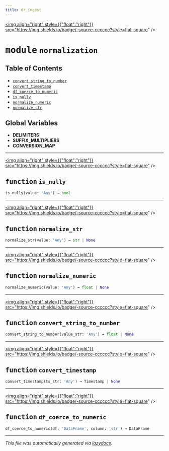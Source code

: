 ```yaml
---
title: dr_ingest
---
```


<a href="https://github.com/drothermel/dr_ingest/blob/main/src/dr_ingest/normalization.py"><img align="right" style={{"float":"right"}} src="https://img.shields.io/badge/-source-cccccc?style=flat-square" /></a>

# <kbd>module</kbd> `normalization`



## Table of Contents
- [`convert_string_to_number`](./dr_ingest.normalization#function-convert-string-to-number)
- [`convert_timestamp`](./dr_ingest.normalization#function-convert-timestamp)
- [`df_coerce_to_numeric`](./dr_ingest.normalization#function-df-coerce-to-numeric)
- [`is_nully`](./dr_ingest.normalization#function-is-nully)
- [`normalize_numeric`](./dr_ingest.normalization#function-normalize-numeric)
- [`normalize_str`](./dr_ingest.normalization#function-normalize-str)


**Global Variables**
---------------
- **DELIMITERS**
- **SUFFIX_MULTIPLIERS**
- **CONVERSION_MAP**

---

<a href="https://github.com/drothermel/dr_ingest/blob/main/src/dr_ingest/normalization.py#L23"><img align="right" style={{"float":"right"}} src="https://img.shields.io/badge/-source-cccccc?style=flat-square" /></a>

## <kbd>function</kbd> `is_nully`

```python
is_nully(value: 'Any') → bool
```





---

<a href="https://github.com/drothermel/dr_ingest/blob/main/src/dr_ingest/normalization.py#L33"><img align="right" style={{"float":"right"}} src="https://img.shields.io/badge/-source-cccccc?style=flat-square" /></a>

## <kbd>function</kbd> `normalize_str`

```python
normalize_str(value: 'Any') → str | None
```





---

<a href="https://github.com/drothermel/dr_ingest/blob/main/src/dr_ingest/normalization.py#L43"><img align="right" style={{"float":"right"}} src="https://img.shields.io/badge/-source-cccccc?style=flat-square" /></a>

## <kbd>function</kbd> `normalize_numeric`

```python
normalize_numeric(value: 'Any') → float | None
```





---

<a href="https://github.com/drothermel/dr_ingest/blob/main/src/dr_ingest/normalization.py#L53"><img align="right" style={{"float":"right"}} src="https://img.shields.io/badge/-source-cccccc?style=flat-square" /></a>

## <kbd>function</kbd> `convert_string_to_number`

```python
convert_string_to_number(value_str: 'Any') → float | None
```





---

<a href="https://github.com/drothermel/dr_ingest/blob/main/src/dr_ingest/normalization.py#L81"><img align="right" style={{"float":"right"}} src="https://img.shields.io/badge/-source-cccccc?style=flat-square" /></a>

## <kbd>function</kbd> `convert_timestamp`

```python
convert_timestamp(ts_str: 'Any') → Timestamp | None
```





---

<a href="https://github.com/drothermel/dr_ingest/blob/main/src/dr_ingest/normalization.py#L96"><img align="right" style={{"float":"right"}} src="https://img.shields.io/badge/-source-cccccc?style=flat-square" /></a>

## <kbd>function</kbd> `df_coerce_to_numeric`

```python
df_coerce_to_numeric(df: 'DataFrame', column: 'str') → DataFrame
```







---

_This file was automatically generated via [lazydocs](https://github.com/ml-tooling/lazydocs)._
